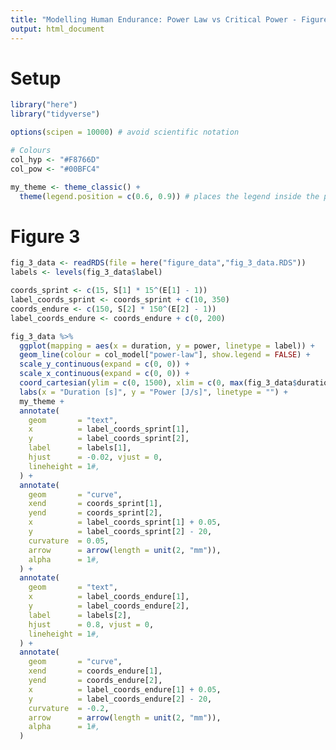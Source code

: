 ```yaml
---
title: "Modelling Human Endurance: Power Law vs Critical Power - Figure 3"
output: html_document
---
```


# Setup

```r
library("here")
library("tidyverse")

options(scipen = 10000) # avoid scientific notation

# Colours
col_hyp <- "#F8766D"
col_pow <- "#00BFC4"

my_theme <- theme_classic() +
  theme(legend.position = c(0.6, 0.9)) # places the legend inside the plot
```


# Figure 3
```r
fig_3_data <- readRDS(file = here("figure_data","fig_3_data.RDS"))
labels <- levels(fig_3_data$label)

coords_sprint <- c(15, S[1] * 15^(E[1] - 1))
label_coords_sprint <- coords_sprint + c(10, 350)
coords_endure <- c(150, S[2] * 150^(E[2] - 1))
label_coords_endure <- coords_endure + c(0, 200)

fig_3_data %>%
  ggplot(mapping = aes(x = duration, y = power, linetype = label)) +
  geom_line(colour = col_model["power-law"], show.legend = FALSE) +
  scale_y_continuous(expand = c(0, 0)) +
  scale_x_continuous(expand = c(0, 0)) +
  coord_cartesian(ylim = c(0, 1500), xlim = c(0, max(fig_3_data$duration))) +
  labs(x = "Duration [s]", y = "Power [J/s]", linetype = "") +
  my_theme +
  annotate(
    geom       = "text", 
    x          = label_coords_sprint[1],
    y          = label_coords_sprint[2], 
    label      = labels[1],
    hjust      = -0.02, vjust = 0,
    lineheight = 1#,
  ) + 
  annotate(
    geom       = "curve", 
    xend       = coords_sprint[1],
    yend       = coords_sprint[2], 
    x          = label_coords_sprint[1] + 0.05, 
    y          = label_coords_sprint[2] - 20,
    curvature  = 0.05, 
    arrow      = arrow(length = unit(2, "mm")),
    alpha      = 1#,
  ) +
  annotate(
    geom       = "text", 
    x          = label_coords_endure[1],
    y          = label_coords_endure[2], 
    label      = labels[2],
    hjust      = 0.8, vjust = 0,
    lineheight = 1#,
  ) + 
  annotate(
    geom       = "curve", 
    xend       = coords_endure[1],
    yend       = coords_endure[2], 
    x          = label_coords_endure[1] + 0.05, 
    y          = label_coords_endure[2] - 20,
    curvature  = -0.2, 
    arrow      = arrow(length = unit(2, "mm")),
    alpha      = 1#,
  )
```
